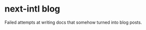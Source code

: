 
# next-intl blog

Failed attempts at writing docs that somehow turned into blog posts.

<div className="flex flex-col gap-4 py-8">
  <BlogArticleLink
    href="/blog/translations-outside-of-react-components"
    title="Using translations outside of React components"
    meta="Apr 21, 2023 — by Jan Amann"
  />
  <BlogArticleLink
    href="https://www.smashingmagazine.com/2023/03/internationalization-nextjs-13-react-server-components/"
    title="Internationalization in Next.js 13 with React Server Components"
    meta="Mar 16, 2023 — by Jan Amann for Smashing Magazine"
    target="_blank"
  />
</div>
